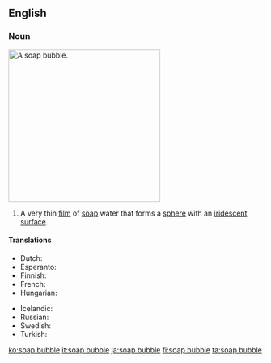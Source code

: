 ==English==

===Noun===
[[Image:Bubble brokenchopstick.jpg|300px|thumb|right|A soap bubble.]]
{{en-noun|sg=[[soap]] [[bubble]]}}

# A very thin [[film]] of [[soap]] water that forms a [[sphere]] with an [[iridescent]] [[surface]].

====Translations====
{{trans-top|a very thin film of soap water that forms a sphere}}
* Dutch: {{t+|nl|zeepbel|c}}
* Esperanto: {{t-|eo|sapveziko|xs=Esperanto}}
* Finnish: {{t-|fi|saippuakupla}}
* French: {{t+|fr|bulle de savon}}
* Hungarian: {{t+|hu|szappanbuborék}}
{{trans-mid}}
* Icelandic: {{t+|is|sápukúla|f}}
* Russian: {{t+|ru|мыльный пузырь|m|tr=mýl'nyj puzýr'}}
* Swedish: {{t-|sv|såpbubbla|c}}
* Turkish: {{t|tr|sabun köpüğü}}
{{trans-bottom}}

[[ko:soap bubble]]
[[it:soap bubble]]
[[ja:soap bubble]]
[[fi:soap bubble]]
[[ta:soap bubble]]